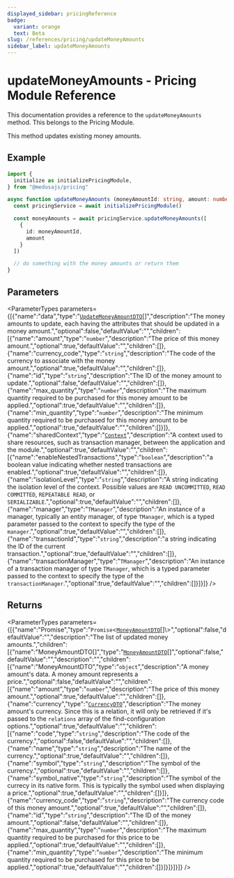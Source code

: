 ```yaml
---
displayed_sidebar: pricingReference
badge:
  variant: orange
  text: Beta
slug: /references/pricing/updateMoneyAmounts
sidebar_label: updateMoneyAmounts
---
```



# updateMoneyAmounts - Pricing Module Reference

This documentation provides a reference to the `updateMoneyAmounts` method. This belongs to the Pricing Module.

This method updates existing money amounts.

## Example

```ts
import { 
  initialize as initializePricingModule,
} from "@medusajs/pricing"

async function updateMoneyAmounts (moneyAmountId: string, amount: number) {
  const pricingService = await initializePricingModule()

  const moneyAmounts = await pricingService.updateMoneyAmounts([
    {
      id: moneyAmountId, 
      amount
    }
  ])

  // do something with the money amounts or return them
}
```

## Parameters

<ParameterTypes parameters={[{"name":"data","type":"[`UpdateMoneyAmountDTO`](../../interfaces/UpdateMoneyAmountDTO.mdx)[]","description":"The money amounts to update, each having the attributes that should be updated in a money amount.","optional":false,"defaultValue":"","children":[{"name":"amount","type":"`number`","description":"The price of this money amount.","optional":true,"defaultValue":"","children":[]},{"name":"currency_code","type":"`string`","description":"The code of the currency to associate with the money amount.","optional":true,"defaultValue":"","children":[]},{"name":"id","type":"`string`","description":"The ID of the money amount to update.","optional":false,"defaultValue":"","children":[]},{"name":"max_quantity","type":"`number`","description":"The maximum quantity required to be purchased for this money amount to be applied.","optional":true,"defaultValue":"","children":[]},{"name":"min_quantity","type":"`number`","description":"The minimum quantity required to be purchased for this money amount to be applied.","optional":true,"defaultValue":"","children":[]}]},{"name":"sharedContext","type":"[`Context`](../../interfaces/Context.mdx)","description":"A context used to share resources, such as transaction manager, between the application and the module.","optional":true,"defaultValue":"","children":[{"name":"enableNestedTransactions","type":"`boolean`","description":"a boolean value indicating whether nested transactions are enabled.","optional":true,"defaultValue":"","children":[]},{"name":"isolationLevel","type":"`string`","description":"A string indicating the isolation level of the context. Possible values are `READ UNCOMMITTED`, `READ COMMITTED`, `REPEATABLE READ`, or `SERIALIZABLE`.","optional":true,"defaultValue":"","children":[]},{"name":"manager","type":"`TManager`","description":"An instance of a manager, typically an entity manager, of type `TManager`, which is a typed parameter passed to the context to specify the type of the `manager`.","optional":true,"defaultValue":"","children":[]},{"name":"transactionId","type":"`string`","description":"a string indicating the ID of the current transaction.","optional":true,"defaultValue":"","children":[]},{"name":"transactionManager","type":"`TManager`","description":"An instance of a transaction manager of type `TManager`, which is a typed parameter passed to the context to specify the type of the `transactionManager`.","optional":true,"defaultValue":"","children":[]}]}]} />

## Returns

<ParameterTypes parameters={[{"name":"Promise","type":"`Promise`<[`MoneyAmountDTO`](../../interfaces/MoneyAmountDTO.mdx)[]\\>","optional":false,"defaultValue":"","description":"The list of updated money amounts.","children":[{"name":"MoneyAmountDTO[]","type":"[`MoneyAmountDTO`](../../interfaces/MoneyAmountDTO.mdx)[]","optional":false,"defaultValue":"","description":"","children":[{"name":"MoneyAmountDTO","type":"`object`","description":"A money amount's data. A money amount represents a price.","optional":false,"defaultValue":"","children":[{"name":"amount","type":"`number`","description":"The price of this money amount.","optional":true,"defaultValue":"","children":[]},{"name":"currency","type":"[`CurrencyDTO`](../../interfaces/CurrencyDTO.mdx)","description":"The money amount's currency. Since this is a relation, it will only be retrieved if it's passed to the `relations` array of the find-configuration options.","optional":true,"defaultValue":"","children":[{"name":"code","type":"`string`","description":"The code of the currency.","optional":false,"defaultValue":"","children":[]},{"name":"name","type":"`string`","description":"The name of the currency.","optional":true,"defaultValue":"","children":[]},{"name":"symbol","type":"`string`","description":"The symbol of the currency.","optional":true,"defaultValue":"","children":[]},{"name":"symbol_native","type":"`string`","description":"The symbol of the currecy in its native form. This is typically the symbol used when displaying a price.","optional":true,"defaultValue":"","children":[]}]},{"name":"currency_code","type":"`string`","description":"The currency code of this money amount.","optional":true,"defaultValue":"","children":[]},{"name":"id","type":"`string`","description":"The ID of the money amount.","optional":false,"defaultValue":"","children":[]},{"name":"max_quantity","type":"`number`","description":"The maximum quantity required to be purchased for this price to be applied.","optional":true,"defaultValue":"","children":[]},{"name":"min_quantity","type":"`number`","description":"The minimum quantity required to be purchased for this price to be applied.","optional":true,"defaultValue":"","children":[]}]}]}]}]} />
